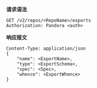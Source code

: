 **请求语法**

```
GET /v2/repos/<RepoName>/exports
Authorization: Pandora <auth>
```

**响应报文** 

```
Content-Type: application/json
{
    "name": <ExportName>,
    "type": <ExportSchema>,
    "spec": <Spec>,
    "whence": <ExportWhence>
}
```